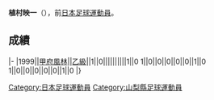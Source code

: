 {{Infobox football biography
|name=植村映一
|image=
|fullname=植村映一
|birth_date={{Birth date and age|1975|12|1}}
|cityofbirth=[[山梨縣|山梨縣]]
|countryofbirth=[[日本|日本]]
|position=[[中场|中场]]
|currentclub=
|years=1999
|clubs=[[甲府風林|甲府風林]]
|caps(goals)=
|nationalyears=
|nationalteam=
|nationalcaps(goals)=
}}
'''植村映一'''（{{Bd|1975年|12月1日||}}），前[[日本|日本]][[足球|足球]][[運動員|運動員]]。

==成績==
{{Football player club statistics 1|YYN}}
{{Football player club statistics 2|JPN|YYN}}
|-
|1999||[[甲府風林|甲府風林]]||[[日本職業足球乙級聯賽|乙級]]||1||0||||||||||1||0
{{Football player club statistics 3|1|JPN}}1||0||0||0||0||0||1||0
{{Football player club statistics 5}}1||0||0||0||0||0||1||0
|}

{{Japan-sport-bio-stub}}
{{Soccer-player-stub}}
[[Category:日本足球運動員|Category:日本足球運動員]]
[[Category:山梨縣足球運動員|Category:山梨縣足球運動員]]